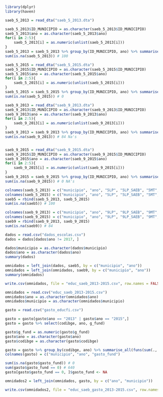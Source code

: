 ```r
library(dplyr)
library(haven)

```

```r
saeb_5_2013 = read_dta("saeb_5_2013.dta")

saeb_5_2013$ID_MUNICIPIO = as.character(saeb_5_2013$ID_MUNICIPIO)
saeb_5_2013$ano = as.character(saeb_5_2013$ano)
for(i in 2:5){
    saeb_5_2013[i] = as.numeric(unlist(saeb_5_2013[i]))
}
saeb_5_2013 = saeb_5_2013 %>% group_by(ID_MUNICIPIO, ano) %>% summarise_all(funs(mean(., na.rm = TRUE)))
sum(is.na(saeb_5_2013)) # 100

saeb_5_2015 = read_dta("saeb_5_2015.dta")
saeb_5_2015$ID_MUNICIPIO = as.character(saeb_5_2015$ID_MUNICIPIO)
saeb_5_2015$ano = as.character(saeb_5_2015$ano)
for(i in 2:5){
    saeb_5_2015[i] = as.numeric(unlist(saeb_5_2015[i]))
}
saeb_5_2015 = saeb_5_2015 %>% group_by(ID_MUNICIPIO, ano) %>% summarise_all(funs(mean(., na.rm = TRUE)))
sum(is.na(saeb_5_2015)) # 0

```


```r
saeb_9_2013 = read_dta("saeb_9_2013.dta")
saeb_9_2013$ID_MUNICIPIO = as.character(saeb_9_2013$ID_MUNICIPIO)
saeb_9_2013$ano = as.character(saeb_9_2013$ano)
for(i in 2:5){
    saeb_9_2013[i] = as.numeric(unlist(saeb_9_2013[i]))
}
saeb_9_2013 = saeb_9_2013 %>% group_by(ID_MUNICIPIO, ano) %>% summarise_all(funs(mean(., na.rm = TRUE)))
sum(is.na(saeb_9_2013)) # 84 Na's


saeb_9_2015 = read_dta("saeb_9_2015.dta")
saeb_9_2015$ID_MUNICIPIO = as.character(saeb_9_2015$ID_MUNICIPIO)
saeb_9_2015$ano = as.character(saeb_9_2015$ano)
for(i in 2:5){
    saeb_9_2015[i] = as.numeric(unlist(saeb_9_2015[i]))
}
saeb_9_2015 = saeb_9_2015 %>% group_by(ID_MUNICIPIO, ano) %>% summarise_all(funs(mean(., na.rm = TRUE)))
sum(is.na(saeb_9_2015)) # 0 NA's

```

```r
colnames(saeb_5_2013) = c("municipio", "ano", "5LP", "5LP_SAEB", "5MT", "5MT_SAEB")
colnames(saeb_5_2015) = c("municipio", "ano", "5LP", "5LP_SAEB", "5MT", "5MT_SAEB")
saeb5 = rbind(saeb_5_2013, saeb_5_2015)
sum(is.na(saeb5)) # 100

colnames(saeb_9_2013) = c("municipio", "ano", "9LP", "9LP_SAEB", "9MT", "9MT_SAEB")
colnames(saeb_9_2015) = c("municipio", "ano", "9LP", "9LP_SAEB", "9MT", "9MT_SAEB")
saeb9 = rbind(saeb_9_2013, saeb_9_2015)
sum(is.na(saeb9)) # 84

```

```r
dados = read.csv("dados_escolas.csv")
dados = dados[dados$ano != 2017, ]

dados$municipio = as.character(dados$municipio)
dados$ano = as.character(dados$ano)
summary(dados)

omnidados = left_join(dados, saeb5, by = c("municipio", "ano"))
omnidados = left_join(omnidados, saeb9, by = c("municipio", "ano"))
summary(omnidados)

write.csv(omnidados, file = "educ_saeb_2013-2015.csv", row.names = FALSE)
```

```r
omnidados = read.csv("educ_saeb_2013-2015.csv")
omnidados$ano = as.character(omnidados$ano)
omnidados$municipio = as.character(omnidados$municipio)

gasto = read.csv("gasto_educfi.csv")

gasto = gasto[gasto$ano == "2013" | gasto$ano == "2015",]
gasto = gasto %>% select(codibge, ano, g_fund)

gasto$g_fund = as.numeric(gasto$g_fund)
gasto$ano = as.character(gasto$ano)
gasto$codibge = as.character(gasto$codibge)

gasto = gasto %>% group_by(codibge, ano) %>% summarise_all(funs(sum(., na.rm = TRUE)))
colnames(gasto) = c("municipio", "ano", "gasto_fund")

sum(is.na(gasto$gasto_fund)) # 0
sum(gasto$gasto_fund == 0) # 640
gasto[gasto$gasto_fund == 0, ]$gasto_fund <- NA

omnidados2 = left_join(omnidados, gasto, by = c("ano", "municipio"))

write.csv(omnidados2, file = "educ_saeb_gasto_2013-2015.csv", row.names = FALSE)
```








